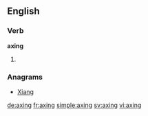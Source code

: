 
==English==

===Verb===
'''axing'''

# {{present participle of|axe}}

===Anagrams===
* [[Xiang#English|Xiang]]

[[de:axing]]
[[fr:axing]]
[[simple:axing]]
[[sv:axing]]
[[vi:axing]]
